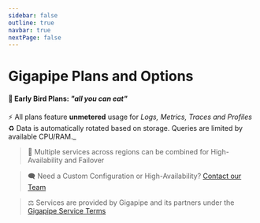 ```yaml
---
sidebar: false
outline: true
navbar: true
nextPage: false
---
```



# Gigapipe Plans and Options

#### 🐣 Early Bird Plans: _"all you can eat"_

⚡ All plans feature **unmetered** usage for _Logs, Metrics, Traces and Profiles_ <br/>
♻️ Data is automatically rotated based on storage. Queries are limited by available CPU/RAM._

<PricingCalculator />

> 🥡 Multiple services across regions can be combined for High-Availability and Failover

> 🗨️ Need a Custom Configuration or High-Availability? [Contact our Team](https://docs.google.com/forms/d/e/1FAIpQLSeb_eMwgtpbOk0ejAVW7ihKAzkt0WKnLwCQFyHkIzl5DAU2ig/viewform)

> ⚖️ Services are provided by Gigapipe and its partners under the [Gigapipe Service Terms](/legal)
